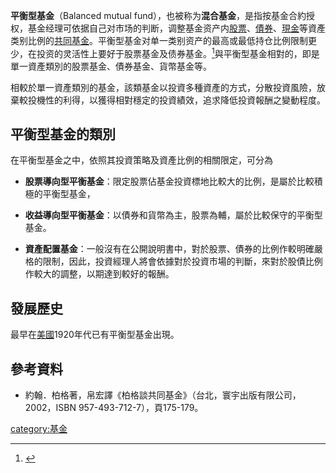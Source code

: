 '''平衡型基金'''（Balanced mutual fund），也被称为'''混合基金'''，是指按基金合約授权，基金经理可依据自己对市场的判断，调整基金资产内[[股票|股票]]、[[債券|債券]]、[[現金|現金]]等資產类别比例的[[共同基金|共同基金]]。平衡型基金对单一类别资产的最高或最低持仓比例限制更少，在投资的灵活性上要好于股票基金及债券基金。<ref>{{Cite web|title=什么是混合基金?混合基金有哪些类型?|url=http://www.csrc.gov.cn/pub/gansu/xxfw/tzzzsyd/200703/t20070320_92676.htm|accessdate=|author=|date=|format=|publisher=|language=|archive-date=2019-10-01|archive-url=https://web.archive.org/web/20191001091105/http://www.csrc.gov.cn/pub/gansu/xxfw/tzzzsyd/200703/t20070320_92676.htm|dead-url=no}}</ref>與平衡型基金相對的，即是單一資產類別的股票基金、債券基金、貨幣基金等。

相較於單一資產類別的基金，該類基金以投資多種資產的方式，分散投資風險，放棄較投機性的利得，以獲得相對穩定的投資績效，追求降低投資報酬之變動程度。

==平衡型基金的類別==
在平衡型基金之中，依照其投資策略及資產比例的相關限定，可分為

*'''股票導向型平衡基金'''：限定股票佔基金投資標地比較大的比例，是屬於比較積極的平衡型基金，

*'''收益導向型平衡基金'''：以債券和貨幣為主，股票為輔，屬於比較保守的平衡型基金。

*'''資產配置基金'''：一般沒有在公開說明書中，對於股票、債券的比例作較明確嚴格的限制，因此，投資經理人將會依據對於投資市場的判斷，來對於股債比例作較大的調整，以期達到較好的報酬。
==發展歷史==
最早在[[美國|美國]]1920年代已有平衡型基金出現。

==參考資料==
*約翰．柏格著，帛宏譯《柏格談共同基金》（台北，寰宇出版有限公司，2002，ISBN 957-493-712-7），頁175-179。

[[category:基金|category:基金]]